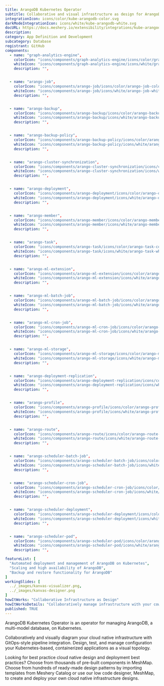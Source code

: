 ```yaml
---
title: ArangoDB Kubernetes Operator
subtitle: Collaborative and visual infrastructure as design for ArangoDB Kubernetes Operator
integrationIcon: icons/color/kube-arangodb-color.svg
darkModeIntegrationIcon: icons/white/kube-arangodb-white.svg
docURL: https://docs.meshery.io/extensibility/integrations/kube-arangodb
description: 
category: App Definition and Development
subcategory: Database
registrant: GitHub
components: 
  - name: "graph-analytics-engine",
    colorIcon: "icons/components/graph-analytics-engine/icons/color/graph-analytics-engine-color.svg",
    whiteIcon: "icons/components/graph-analytics-engine/icons/white/graph-analytics-engine-white.svg",
    description: "",


  - name: "arango-job",
    colorIcon: "icons/components/arango-job/icons/color/arango-job-color.svg",
    whiteIcon: "icons/components/arango-job/icons/white/arango-job-white.svg",
    description: "",


  - name: "arango-backup",
    colorIcon: "icons/components/arango-backup/icons/color/arango-backup-color.svg",
    whiteIcon: "icons/components/arango-backup/icons/white/arango-backup-white.svg",
    description: "",


  - name: "arango-backup-policy",
    colorIcon: "icons/components/arango-backup-policy/icons/color/arango-backup-policy-color.svg",
    whiteIcon: "icons/components/arango-backup-policy/icons/white/arango-backup-policy-white.svg",
    description: "",


  - name: "arango-cluster-synchronization",
    colorIcon: "icons/components/arango-cluster-synchronization/icons/color/arango-cluster-synchronization-color.svg",
    whiteIcon: "icons/components/arango-cluster-synchronization/icons/white/arango-cluster-synchronization-white.svg",
    description: "",


  - name: "arango-deployment",
    colorIcon: "icons/components/arango-deployment/icons/color/arango-deployment-color.svg",
    whiteIcon: "icons/components/arango-deployment/icons/white/arango-deployment-white.svg",
    description: "",


  - name: "arango-member",
    colorIcon: "icons/components/arango-member/icons/color/arango-member-color.svg",
    whiteIcon: "icons/components/arango-member/icons/white/arango-member-white.svg",
    description: "",


  - name: "arango-task",
    colorIcon: "icons/components/arango-task/icons/color/arango-task-color.svg",
    whiteIcon: "icons/components/arango-task/icons/white/arango-task-white.svg",
    description: "",


  - name: "arango-ml-extension",
    colorIcon: "icons/components/arango-ml-extension/icons/color/arango-ml-extension-color.svg",
    whiteIcon: "icons/components/arango-ml-extension/icons/white/arango-ml-extension-white.svg",
    description: "",


  - name: "arango-ml-batch-job",
    colorIcon: "icons/components/arango-ml-batch-job/icons/color/arango-ml-batch-job-color.svg",
    whiteIcon: "icons/components/arango-ml-batch-job/icons/white/arango-ml-batch-job-white.svg",
    description: "",


  - name: "arango-ml-cron-job",
    colorIcon: "icons/components/arango-ml-cron-job/icons/color/arango-ml-cron-job-color.svg",
    whiteIcon: "icons/components/arango-ml-cron-job/icons/white/arango-ml-cron-job-white.svg",
    description: "",


  - name: "arango-ml-storage",
    colorIcon: "icons/components/arango-ml-storage/icons/color/arango-ml-storage-color.svg",
    whiteIcon: "icons/components/arango-ml-storage/icons/white/arango-ml-storage-white.svg",
    description: "",


  - name: "arango-deployment-replication",
    colorIcon: "icons/components/arango-deployment-replication/icons/color/arango-deployment-replication-color.svg",
    whiteIcon: "icons/components/arango-deployment-replication/icons/white/arango-deployment-replication-white.svg",
    description: "",


  - name: "arango-profile",
    colorIcon: "icons/components/arango-profile/icons/color/arango-profile-color.svg",
    whiteIcon: "icons/components/arango-profile/icons/white/arango-profile-white.svg",
    description: "",


  - name: "arango-route",
    colorIcon: "icons/components/arango-route/icons/color/arango-route-color.svg",
    whiteIcon: "icons/components/arango-route/icons/white/arango-route-white.svg",
    description: "",


  - name: "arango-scheduler-batch-job",
    colorIcon: "icons/components/arango-scheduler-batch-job/icons/color/arango-scheduler-batch-job-color.svg",
    whiteIcon: "icons/components/arango-scheduler-batch-job/icons/white/arango-scheduler-batch-job-white.svg",
    description: "",


  - name: "arango-scheduler-cron-job",
    colorIcon: "icons/components/arango-scheduler-cron-job/icons/color/arango-scheduler-cron-job-color.svg",
    whiteIcon: "icons/components/arango-scheduler-cron-job/icons/white/arango-scheduler-cron-job-white.svg",
    description: "",


  - name: "arango-scheduler-deployment",
    colorIcon: "icons/components/arango-scheduler-deployment/icons/color/arango-scheduler-deployment-color.svg",
    whiteIcon: "icons/components/arango-scheduler-deployment/icons/white/arango-scheduler-deployment-white.svg",
    description: "",


  - name: "arango-scheduler-pod",
    colorIcon: "icons/components/arango-scheduler-pod/icons/color/arango-scheduler-pod-color.svg",
    whiteIcon: "icons/components/arango-scheduler-pod/icons/white/arango-scheduler-pod-white.svg",
    description: "",

featureList: [
  "Automated deployment and management of ArangoDB on Kubernetes",
  "Scaling and high availability of ArangoDB",
  "Backup and restore functionality for ArangoDB"
]
workingSlides: [
  ../_images/kanvas-visualizer.png,
  ../_images/kanvas-designer.png
]
howItWorks: "Collaborative Infrastructure as Design"
howItWorksDetails: "Collaboratively manage infrastructure with your coworkers synchronously sharing the same designs."
published: TRUE
---
```

<p>
ArangoDB Kubernetes Operator is an operator for managing ArangoDB, a multi-model database, on Kubernetes.
</p>
<p>
    Collaboratively and visually diagram your cloud native infrastructure with GitOps-style pipeline integration. Design, test, and manage configuration your Kubernetes-based, containerized applications as a visual topology.
</p>
<p>
    Looking for best practice cloud native design and deployment best practices? Choose from thousands of pre-built components in MeshMap. Choose from hundreds of ready-made design patterns by importing templates from Meshery Catalog or use our low code designer, MeshMap, to create and deploy your own cloud native infrastructure designs.
</p>
